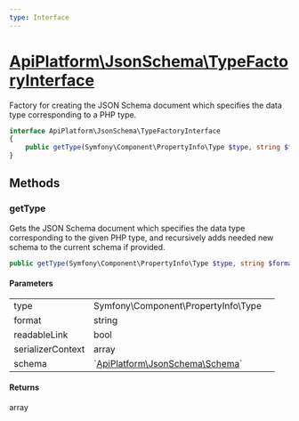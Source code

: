 ```yaml
---
type: Interface
---
```


# [ApiPlatform\JsonSchema\TypeFactoryInterface](/docs/v3.1/reference/JsonSchema/TypeFactoryInterface)

Factory for creating the JSON Schema document which specifies the data type corresponding to a PHP type.


```php
interface ApiPlatform\JsonSchema\TypeFactoryInterface
{
    public getType(Symfony\Component\PropertyInfo\Type $type, string $format, null|bool $readableLink, null|array $serializerContext, null|`<a href="/docs/v3.1/reference/JsonSchema/Schema">ApiPlatform\JsonSchema\Schema</a>` $schema): array
}
```
## Methods

### getType

Gets the JSON Schema document which specifies the data type corresponding to the given PHP type, and recursively adds needed new schema to the current schema if provided.

```php
public getType(Symfony\Component\PropertyInfo\Type $type, string $format, null|bool $readableLink, null|array $serializerContext, null|`<a href="/docs/v3.1/reference/JsonSchema/Schema">ApiPlatform\JsonSchema\Schema</a>` $schema): array
```

#### Parameters

<table><tbody>
<tr><td>type</td><td>Symfony\Component\PropertyInfo\Type</td><td></td></tr><tr><td>format</td><td>string</td><td></td></tr><tr><td>readableLink</td><td>bool</td><td></td></tr><tr><td>serializerContext</td><td>array</td><td></td></tr><tr><td>schema</td><td>`<a href="/docs/v3.1/reference/JsonSchema/Schema">ApiPlatform\JsonSchema\Schema</a>`</td><td></td></tr>
</tbody>
</table>

#### Returns

array

